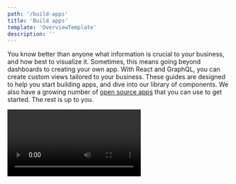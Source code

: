 ```yaml
---
path: '/build-apps'
title: 'Build apps'
template: 'OverviewTemplate'
description: ''
---
```


<Intro>

You know better than anyone what information is crucial to your business, and how best to visualize it. Sometimes, this means going beyond dashboards to creating your own app. With React and GraphQL, you can create custom views tailored to your business. These guides are designed to help you start building apps, and dive into our library of components. We also have a growing number of [open source apps](https://opensource.newrelic.com/explore-projects/?category=New%20Relic%20One%20Catalog) that you can use to get started. The rest is up to you. 

<Video id="inyshp3m7r" type="wistia" />

</Intro>
